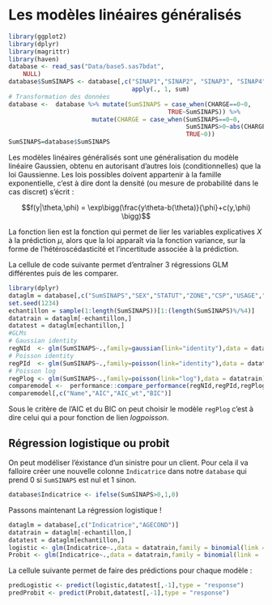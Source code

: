 # Les modèles linéaires généralisés
```r
library(ggplot2)
library(dplyr)
library(magrittr)
library(haven)
database <- read_sas("Data/base5.sas7bdat", 
    NULL)
database$SumSINAPS <- database[,c("SINAP1","SINAP2", "SINAP3", "SINAP4" ,"SINAP5", "SINAP6")]%>%
                                  apply(., 1, sum)
# Transformation des données
database <-  database %>% mutate(SumSINAPS = case_when(CHARGE==0~0,
                                            TRUE~SumSINAPS)) %>% 
                       mutate(CHARGE = case_when(SumSINAPS==0~0,
                                                 SumSINAPS>0~abs(CHARGE),
                                                 TRUE~0))
SumSINAPS=database$SumSINAPS
```


Les modèles linéaires généralisés sont une généralisation du modèle linéaire Gaussien, obtenu en autorisant d'autres lois (conditionnelles) que la loi Gaussienne. Les lois possibles doivent appartenir à la famille exponentielle, c'est à dire dont la densité (ou mesure de probabilité dans le cas discret) s'écrit :\

$$f(y|\theta,\phi) = \exp\bigg(\frac{y\theta-b(\theta)}{\phi}+c(y,\phi) \bigg)$$

La fonction lien est la fonction qui permet de lier les variables explicatives $X$ à la prédiction $\mu$, alors que la loi apparaît via la fonction variance, sur la forme de l'hétéroscédasticité et l'incertitude associée à la prédiction.

La cellule de code suivante permet d’entraîner 3 régressions GLM différentes puis de les comparer.\

```r
library(dplyr)
dataglm = database[,c("SumSINAPS","SEX","STATUT","ZONE","CSP","USAGE","AGECOND")]
set.seed(1234)
echantillon = sample(1:length(SumSINAPS))[1:(length(SumSINAPS)%/%4)]
datatrain = dataglm[-echantillon,]
datatest = dataglm[echantillon,]
#GLMs
# Gaussian identity
regNId  <- glm(SumSINAPS~.,family=gaussian(link="identity"),data = datatrain)
# Poisson identity
regPId  <- glm(SumSINAPS~.,family=poisson(link="identity"),data = datatrain)
# Poisson log
regPlog <- glm(SumSINAPS~.,family=poisson(link="log"),data = datatrain)
comparemodel <-  performance::compare_performance(regNId,regPId,regPlog)
comparemodel[,c("Name","AIC","AIC_wt","BIC")]
```

Sous le critère de l'AIC et du BIC on peut choisir le modèle `regPlog` c'est à dire celui qui a pour fonction de lien _logpoisson_.

## Régression logistique ou probit{-}

On peut modéliser l'éxistance d'un sinistre pour un client. Pour cela il va falloire créer une nouvelle colonne `Indicatrice` dans notre `database` qui prend 0 si `SumSINAPS` est nul et 1 sinon.

```r
database$Indicatrice <- ifelse(SumSINAPS>0,1,0)
```

Passons maintenant La régression logistique !

```r
dataglm = database[,c("Indicatrice","AGECOND")]
datatrain = dataglm[-echantillon,]
datatest = dataglm[echantillon,]
logistic <- glm(Indicatrice~.,data = datatrain,family = binomial(link = 'logit'))
Probit <- glm(Indicatrice~.,data = datatrain,family = binomial(link = 'probit'))
```

La cellule suivante permet de faire des prédictions pour chaque modèle :

```r
predLogistic <- predict(logistic,datatest[,-1],type = "response")
predProbit <- predict(Probit,datatest[,-1],type = "response")
```
